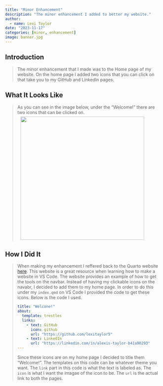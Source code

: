 ```yaml
---
title: "Minor Enhancement"
description: "The minor enhancement I added to better my website."
author:
  - name: Lexi Taylor
date: "2023-11-17"
categories: [minor, enhancement]
image: banner.jpg
---
```


## Introduction 

<blockquote>
The minor enhancement that I made was to the Home page of my website. On the home page I added two icons that you can click on that take you to my GitHub and LinkedIn pages.
</blockquote>

## What It Looks Like
<blockquote>
As you can see in the image below, under the "Welcome!" there are two icons that can be clicked on. 
<img src="/images/enhancement.jpg" style="float: middle; margin: 5px 20px 5px 10px;" width = 400>
</blockquote>


## How I Did It
<blockquote>
When making my enhancement I reffered back to the Quarto website [here](https://quarto.org/docs/websites/website-navigation.html). This website is a great resource when learning how to make a website in VS Code. The website provides an example of how to get the tools on the navbar. Instead of having my clickable icons on the navabr, I decided to add them to my home page. In order to do this under my `index.qmd` on VS Code I provided the code to get these icons. Below is the code I used. 

```.yml
title: "Welcone!"
about:
  template: trestles
  links:
    - text: GitHub
      icon: github
      url: "https://github.com/lexitaylor5"
    - text: LinkedIn
      url: "https://linkedin.com/in/alexis-taylor-b41a90293"
---
```

Since these icons are on my home page I decided to title them "Welcome!". The templates on this code can be whatever theme you want. The `link` part in this code is what the text is labeled as. The `icon` is what I want the imagae of the icon to be. The `url` is the actual link to both the pages. 

</blockquote>